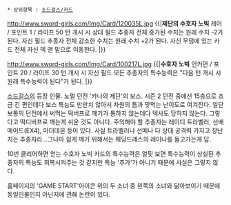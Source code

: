  * 상위항목 : [[소드걸스/카드]]

http://www.sword-girls.com/Img/Card/120035L.jpg
{{|'''제단의 수호자 노빅'''
레어 / 포인트 1 / 라이프 50
턴 개시 시 상대 필드 추종자 전체 증가된 수치는 원래 수치 -2가 된다. 자신 필드 추종자 전체 감소한 수치는 원래 수치 +2가 된다. 자신 무덤에 있는 카드 전체 자신 덱 맨 밑으로 이동한다.
{{{#blue 제단은 문을 열기 위한 곳이야. 단지 그것을 위한 존재일 뿐이지. 큰 의미를 두면 안돼.}}}|}}

http://www.sword-girls.com/Img/Card/100217L.jpg
{{|'''수호자 노빅'''
언커먼 / 포인트 20 / 라이프 30
턴 개시 시 자신 필드 모든 추종자의 특수능력은 "다음 턴 개시 시 원래 특수능력이 된다"가 된다.
{{{#blue 저의 역할은 이 제단을 수호하는 것이지만, 이 제단은 무언가를 수호하기 위해 존재하는 것은 아닙니다.}}}|}}

[[소드걸스]]의 등장 인물. 노멀 던전 '카나의 제단'의 보스. 시즌 2 던전 중에선 15층으로 조금 긴 편인데다 보스 특능도 만만치 않아서 차원의 틈과 맞먹는 난이도로 여겨진다. 일단 보통의 던전에서 써먹는 떡버프로 깨기가 통하지 않는데다 덱사도 당하지 않는다. 그렇다고 떡디버프로 깨는게 쉬운 것도 아니다. 주의해야 할 추종자는 레이디 트라벨러, 선배 메이드(EX4), 마더데몬 등이 있다. 사실 트라벨러나 선메나 다 상대 공격력 가지고 장난치는 추종자라...그나마 쉽게 깨기 위해서는 웨딩드레스의 레이나를 들고가는게 답.

10번 클리어하면 얻는 수호자 노빅 카드의 특수능력은 얼핏 보면 특수능력이 상실된 추종자의 특능도 회복시켜주는 것 같지만 특능 '추가'가 아니기 때문에 사실은 그렇지 않다.

홈페이지의 'GAME START'아이콘 위의 두 소녀 중 왼쪽의 소녀와 닮아보이기 때문에 동일인물인지 아닌지에 관해 논란이 있다.
